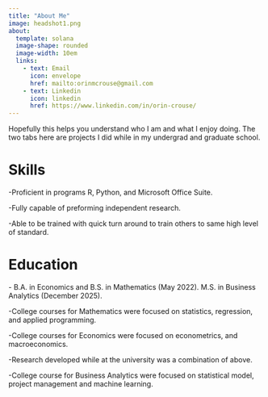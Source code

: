 ```yaml
---
title: "About Me"
image: headshot1.png
about:
  template: solana
  image-shape: rounded
  image-width: 10em
  links: 
    - text: Email
      icon: envelope
      href: mailto:orinmcrouse@gmail.com
    - text: Linkedin
      icon: linkedin
      href: https://www.linkedin.com/in/orin-crouse/
---
```


Hopefully this helps you understand who I am and what I enjoy doing. The two tabs here are projects I did while in my undergrad and graduate school.

# Skills

-Proficient in programs R, Python, and Microsoft Office Suite.

-Fully capable of preforming independent research.

-Able to be trained with quick turn around to train others to same high level of standard.

# Education

\- B.A. in Economics and B.S. in Mathematics (May 2022). M.S. in Business Analytics (December 2025).

-College courses for Mathematics were focused on statistics, regression, and applied programming.

-College courses for Economics were focused on econometrics, and macroeconomics.

-Research developed while at the university was a combination of above.

-College course for Business Analytics were focused on statistical model, project management and machine learning.
